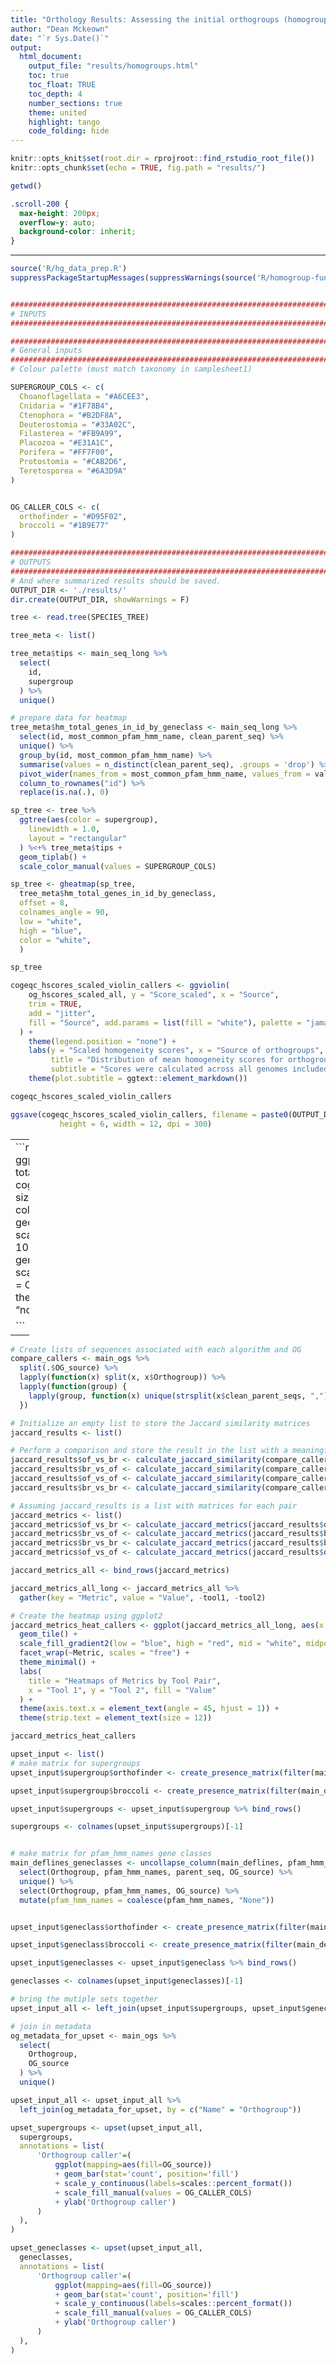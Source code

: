 ```yaml
---
title: "Orthology Results: Assessing the initial orthogroups (homogroups) 155 metazoans"
author: "Dean Mckeown"
date: "`r Sys.Date()`"
output: 
  html_document:
    output_file: "results/homogroups.html"
    toc: true
    toc_float: TRUE
    toc_depth: 4
    number_sections: true
    theme: united
    highlight: tango
    code_folding: hide
---
```


```r
knitr::opts_knit$set(root.dir = rprojroot::find_rstudio_root_file())
knitr::opts_chunk$set(echo = TRUE, fig.path = "results/")

getwd()

```

```css
.scroll-200 {
  max-height: 200px;
  overflow-y: auto;
  background-color: inherit;
}
```

___



```r
source('R/hg_data_prep.R')
suppressPackageStartupMessages(suppressWarnings(source('R/homogroup-functions.R')))


################################################################################
# INPUTS
################################################################################

################################################################################
# General inputs
################################################################################
# Colour palette (must match taxonomy in samplesheet1)

SUPERGROUP_COLS <- c(
  Choanoflagellata = "#A6CEE3",
  Cnidaria = "#1F78B4",
  Ctenophora = "#B2DF8A",
  Deuterostomia = "#33A02C",
  Filasterea = "#FB9A99",
  Placozoa = "#E31A1C",
  Porifera = "#FF7F00",
  Protostomia = "#CAB2D6",
  Teretosporea = "#6A3D9A"
)


OG_CALLER_COLS <- c(
  orthofinder = "#D95F02",
  broccoli = "#1B9E77"
)

################################################################################
# OUTPUTS
################################################################################
# And where summarized results should be saved.
OUTPUT_DIR <- './results/'
dir.create(OUTPUT_DIR, showWarnings = F)

```


```r
tree <- read.tree(SPECIES_TREE)

tree_meta <- list()

tree_meta$tips <- main_seq_long %>%
  select(
    id,
    supergroup
  ) %>%
  unique()

# prepare data for heatmap
tree_meta$hm_total_genes_in_id_by_geneclass <- main_seq_long %>%
  select(id, most_common_pfam_hmm_name, clean_parent_seq) %>%
  unique() %>%
  group_by(id, most_common_pfam_hmm_name) %>%
  summarise(values = n_distinct(clean_parent_seq), .groups = 'drop') %>%
  pivot_wider(names_from = most_common_pfam_hmm_name, values_from = values) %>%
  column_to_rownames("id") %>%
  replace(is.na(.), 0)

sp_tree <- tree %>%
  ggtree(aes(color = supergroup),
    linewidth = 1.0,
    layout = "rectangular"
  ) %<+% tree_meta$tips +
  geom_tiplab() +
  scale_color_manual(values = SUPERGROUP_COLS)

sp_tree <- gheatmap(sp_tree, 
  tree_meta$hm_total_genes_in_id_by_geneclass,
  offset = 8,
  colnames_angle = 90,
  low = "white",
  high = "blue",
  color = "white",
  )

sp_tree

```

```r

cogeqc_hscores_scaled_violin_callers <- ggviolin(
    og_hscores_scaled_all, y = "Score_scaled", x = "Source", 
    trim = TRUE, 
    add = "jitter",
    fill = "Source", add.params = list(fill = "white"), palette = "jama"
  ) +
    theme(legend.position = "none") +
    labs(y = "Scaled homogeneity scores", x = "Source of orthogroups",
         title = "Distribution of mean homogeneity scores for orthogroups",
         subtitle = "Scores were calculated across all genomes included per orthogroup") +
    theme(plot.subtitle = ggtext::element_markdown())

cogeqc_hscores_scaled_violin_callers

ggsave(cogeqc_hscores_scaled_violin_callers, filename = paste0(OUTPUT_DIR, "og_homogeneity_by_source.png"), 
           height = 6, width = 12, dpi = 300)


```
---
```r
p <- main_ogs %>%
  ggplot( aes(x = total_parent,
  y = cogeqc_hscore_scaled,
  size = total_supergroups,
  color = OG_source)) +
    geom_point(alpha=0.7) +
    scale_size(range = c(0, 10), name="Total unique genes in OG") +
    scale_color_manual(values = OG_CALLER_COLS) +
    theme(legend.position = "none") +
    theme_bw()
p

```
---

```r
# Create lists of sequences associated with each algorithm and OG
compare_callers <- main_ogs %>%
  split(.$OG_source) %>%
  lapply(function(x) split(x, x$Orthogroup)) %>%
  lapply(function(group) {
    lapply(group, function(x) unique(strsplit(x$clean_parent_seqs, ",")))
  })

# Initialize an empty list to store the Jaccard similarity matrices
jaccard_results <- list()

# Perform a comparison and store the result in the list with a meaningful name
jaccard_results$of_vs_br <- calculate_jaccard_similarity(compare_callers[["orthofinder"]], compare_callers[["broccoli"]])
jaccard_results$br_vs_of <- calculate_jaccard_similarity(compare_callers[["broccoli"]], compare_callers[["orthofinder"]])
jaccard_results$of_vs_of <- calculate_jaccard_similarity(compare_callers[["orthofinder"]], compare_callers[["orthofinder"]])
jaccard_results$br_vs_br <- calculate_jaccard_similarity(compare_callers[["broccoli"]], compare_callers[["broccoli"]])

# Assuming jaccard_results is a list with matrices for each pair
jaccard_metrics <- list()
jaccard_metrics$of_vs_br <- calculate_jaccard_metrics(jaccard_results$of_vs_br, "orthofinder", "broccoli")
jaccard_metrics$br_vs_of <- calculate_jaccard_metrics(jaccard_results$br_vs_of, "broccoli", "orthofinder")
jaccard_metrics$br_vs_br <- calculate_jaccard_metrics(jaccard_results$br_vs_br, "broccoli", "broccoli")
jaccard_metrics$of_vs_of <- calculate_jaccard_metrics(jaccard_results$of_vs_of, "orthofinder", "orthofinder")

jaccard_metrics_all <- bind_rows(jaccard_metrics)

jaccard_metrics_all_long <- jaccard_metrics_all %>%
  gather(key = "Metric", value = "Value", -tool1, -tool2)

# Create the heatmap using ggplot2
jaccard_metrics_heat_callers <- ggplot(jaccard_metrics_all_long, aes(x = tool1, y = tool2, fill = Value)) + 
  geom_tile() +
  scale_fill_gradient2(low = "blue", high = "red", mid = "white", midpoint = 0.5) +
  facet_wrap(~Metric, scales = "free") +
  theme_minimal() +
  labs(
    title = "Heatmaps of Metrics by Tool Pair",
    x = "Tool 1", y = "Tool 2", fill = "Value"
  ) +
  theme(axis.text.x = element_text(angle = 45, hjust = 1)) +
  theme(strip.text = element_text(size = 12))

jaccard_metrics_heat_callers

```

```r
upset_input <- list()
# make matrix for supergroups
upset_input$supergroup$orthofinder <- create_presence_matrix(filter(main_deflines, OG_source == "orthofinder"), supergroup, Orthogroup)

upset_input$supergroup$broccoli <- create_presence_matrix(filter(main_deflines, OG_source == "broccoli"), supergroup, Orthogroup)

upset_input$supergroups <- upset_input$supergroup %>% bind_rows()

supergroups <- colnames(upset_input$supergroups)[-1]


# make matrix for pfam_hmm_names gene classes
main_deflines_geneclasses <- uncollapse_column(main_deflines, pfam_hmm_names) %>%
  select(Orthogroup, pfam_hmm_names, parent_seq, OG_source) %>%
  unique() %>%
  select(Orthogroup, pfam_hmm_names, OG_source) %>%
  mutate(pfam_hmm_names = coalesce(pfam_hmm_names, "None"))


upset_input$geneclass$orthofinder <- create_presence_matrix(filter(main_deflines_geneclasses, OG_source == "orthofinder"), pfam_hmm_names, Orthogroup)

upset_input$geneclass$broccoli <- create_presence_matrix(filter(main_deflines_geneclasses, OG_source == "broccoli"), pfam_hmm_names, Orthogroup)

upset_input$geneclasses <- upset_input$geneclass %>% bind_rows()

geneclasses <- colnames(upset_input$geneclasses)[-1]

# bring the mutiple sets together
upset_input_all <- left_join(upset_input$supergroups, upset_input$geneclasses, by = "Name")

# join in metadata
og_metadata_for_upset <- main_ogs %>%
  select(
    Orthogroup,
    OG_source
  ) %>%
  unique()

upset_input_all <- upset_input_all %>% 
  left_join(og_metadata_for_upset, by = c("Name" = "Orthogroup"))

upset_supergroups <- upset(upset_input_all,
  supergroups,
  annotations = list(
      'Orthogroup caller'=(
          ggplot(mapping=aes(fill=OG_source))
          + geom_bar(stat='count', position='fill')
          + scale_y_continuous(labels=scales::percent_format())
          + scale_fill_manual(values = OG_CALLER_COLS)
          + ylab('Orthogroup caller')
      )
  ),
)

upset_geneclasses <- upset(upset_input_all,
  geneclasses,
  annotations = list(
      'Orthogroup caller'=(
          ggplot(mapping=aes(fill=OG_source))
          + geom_bar(stat='count', position='fill')
          + scale_y_continuous(labels=scales::percent_format())
          + scale_fill_manual(values = OG_CALLER_COLS)
          + ylab('Orthogroup caller')
      )
  ),
)


```